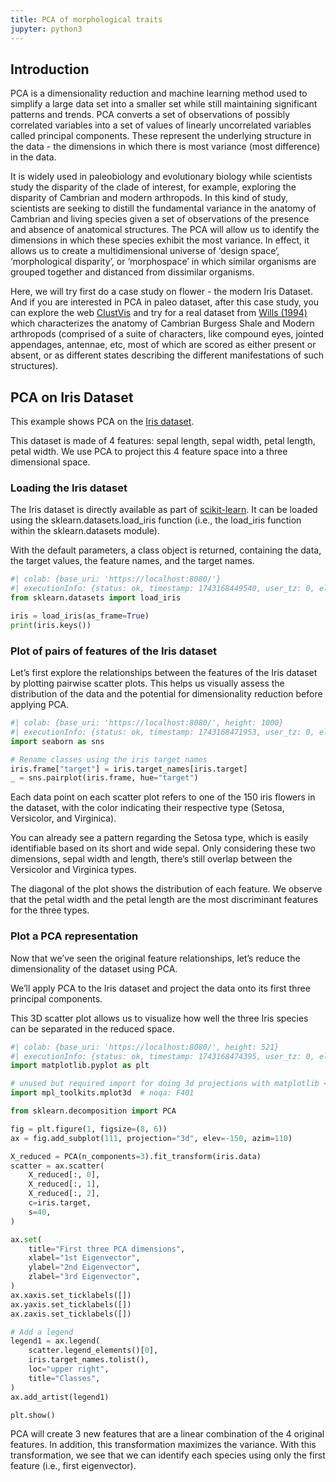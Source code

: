 ```yaml
---
title: PCA of morphological traits
jupyter: python3
---
```



## Introduction

PCA is a dimensionality reduction and machine learning method used to simplify a large data set into a smaller set while still maintaining significant patterns and trends. PCA converts a set of observations of possibly correlated variables
into a set of values of linearly uncorrelated variables called principal components. These represent the
underlying structure in the data - the dimensions in which there is most variance (most difference) in the data.

It is widely used in paleobiology and evolutionary biology while scientists study the disparity of the clade of interest, for example, exploring the disparity of Cambrian and modern arthropods. In this kind of study, scientists are seeking to distill the fundamental variance in the anatomy of Cambrian and living species given a set of observations of the presence and absence of anatomical structures. The PCA will allow us to identify the dimensions in which these species exhibit the most variance. In effect, it allows us to create a multidimensional universe of ‘design space’, ‘morphological disparity’, or ‘morphospace’ in which similar organisms are grouped together and distanced from dissimilar organisms.

Here, we will try first do a case study on flower - the modern Iris Dataset. And if you are interested in PCA in paleo dataset, after this case study, you can explore the web [ClustVis](https://biit.cs.ut.ee/clustvis/) and try for a real dataset from [Wills (1994)](https://doi.org/10.1017/S009483730001263X) which characterizes the anatomy of Cambrian Burgess Shale and Modern arthropods (comprised of a suite of characters, like compound eyes, jointed appendages, antennae, etc, most of which are scored as either present or absent, or as different states describing the different manifestations of such structures).


## PCA on Iris Dataset

This example shows PCA on the [Iris dataset](https://en.wikipedia.org/wiki/Iris_flower_data_set).

This dataset is made of 4 features: sepal length, sepal width, petal length, petal width. We use PCA to project this 4 feature space into a three dimensional space.

### Loading the Iris dataset

The Iris dataset is directly available as part of [scikit-learn](https://scikit-learn.org/stable/#). It can be loaded using the sklearn.datasets.load_iris function (i.e., the load_iris function within the sklearn.datasets module).

With the default parameters,
a class object is returned, containing the data, the
target values, the feature names, and the target names.


```python
#| colab: {base_uri: 'https://localhost:8080/'}
#| executionInfo: {status: ok, timestamp: 1743168449540, user_tz: 0, elapsed: 4911, user: {displayName: Ruolin WU, userId: 02763192805488743583}}
from sklearn.datasets import load_iris

iris = load_iris(as_frame=True)
print(iris.keys())
```

### Plot of pairs of features of the Iris dataset

Let's first explore the relationships between the features of the Iris dataset by plotting pairwise scatter plots. This helps us visually assess the distribution of the data and the potential for dimensionality reduction before applying PCA.



```python
#| colab: {base_uri: 'https://localhost:8080/', height: 1000}
#| executionInfo: {status: ok, timestamp: 1743168471953, user_tz: 0, elapsed: 22407, user: {displayName: Ruolin WU, userId: 02763192805488743583}}
import seaborn as sns

# Rename classes using the iris target names
iris.frame["target"] = iris.target_names[iris.target]
_ = sns.pairplot(iris.frame, hue="target")
```

Each data point on each scatter plot refers to one of the 150 iris flowers in the dataset, with the color indicating their respective type (Setosa, Versicolor, and Virginica).

You can already see a pattern regarding the Setosa type, which is easily identifiable based on its short and wide sepal. Only considering these two dimensions, sepal width and length, there's still overlap between the Versicolor and Virginica types.

The diagonal of the plot shows the distribution of each feature. We observe that the petal width and the petal length are the most discriminant features for the three types.

### Plot a PCA representation

Now that we’ve seen the original feature relationships, let’s reduce the dimensionality of the dataset using PCA.

We’ll apply PCA to the Iris dataset and project the data onto its first three principal components.

This 3D scatter plot allows us to visualize how well the three Iris species can be separated in the reduced space.

```python
#| colab: {base_uri: 'https://localhost:8080/', height: 521}
#| executionInfo: {status: ok, timestamp: 1743168474395, user_tz: 0, elapsed: 2440, user: {displayName: Ruolin WU, userId: 02763192805488743583}}
import matplotlib.pyplot as plt

# unused but required import for doing 3d projections with matplotlib < 3.2
import mpl_toolkits.mplot3d  # noqa: F401

from sklearn.decomposition import PCA

fig = plt.figure(1, figsize=(8, 6))
ax = fig.add_subplot(111, projection="3d", elev=-150, azim=110)

X_reduced = PCA(n_components=3).fit_transform(iris.data)
scatter = ax.scatter(
    X_reduced[:, 0],
    X_reduced[:, 1],
    X_reduced[:, 2],
    c=iris.target,
    s=40,
)

ax.set(
    title="First three PCA dimensions",
    xlabel="1st Eigenvector",
    ylabel="2nd Eigenvector",
    zlabel="3rd Eigenvector",
)
ax.xaxis.set_ticklabels([])
ax.yaxis.set_ticklabels([])
ax.zaxis.set_ticklabels([])

# Add a legend
legend1 = ax.legend(
    scatter.legend_elements()[0],
    iris.target_names.tolist(),
    loc="upper right",
    title="Classes",
)
ax.add_artist(legend1)

plt.show()
```

PCA will create 3 new features that are a linear combination of the 4 original
features. In addition, this transformation maximizes the variance. With this
transformation, we see that we can identify each species using only the first feature
(i.e., first eigenvector).


